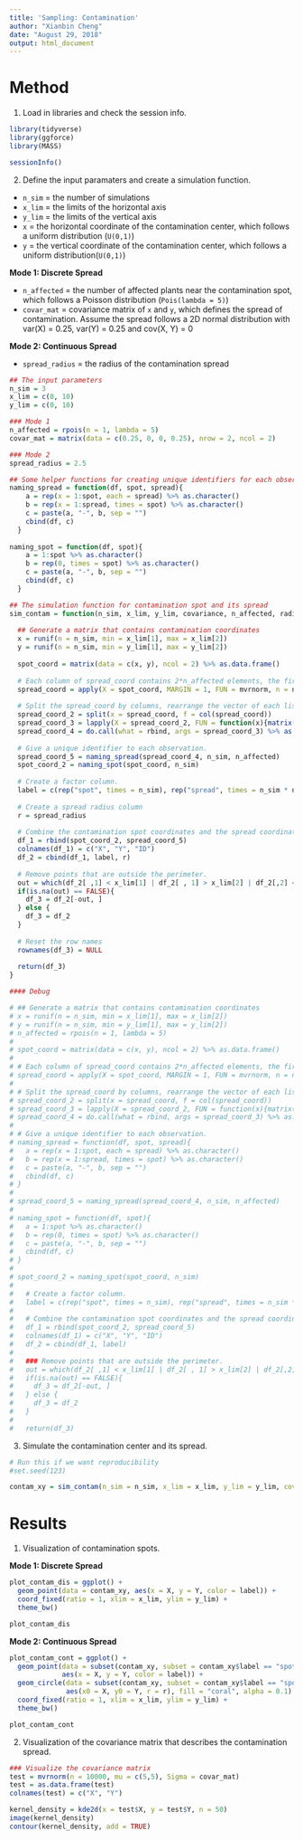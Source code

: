 ```yaml
---
title: 'Sampling: Contamination'
author: "Xianbin Cheng"
date: "August 29, 2018"
output: html_document
---
```


# Method #

1. Load in libraries and check the session info.

```r
library(tidyverse)
library(ggforce)
library(MASS)
```

```r
sessionInfo()
```

2. Define the input paramaters and create a simulation function.

* `n_sim` = the number of simulations  
* `x_lim` = the limits of the horizontal axis  
* `y_lim` = the limits of the vertical axis  
* `x` = the horizontal coordinate of the contamination center, which follows a uniform distribution (`U(0,1)`)
* `y` = the vertical coordinate of the contamination center, which follows a uniform distribution(`U(0,1)`)  

**Mode 1: Discrete Spread**

* `n_affected` = the number of affected plants near the contamination spot, which follows a Poisson distribution (`Pois(lambda = 5)`)   
* `covar_mat` = covariance matrix of `x` and `y`, which defines the spread of contamination. Assume the spread follows a 2D normal distribution with var(X) = 0.25, var(Y) = 0.25 and cov(X, Y) = 0  

**Mode 2: Continuous Spread**

* `spread_radius` = the radius of the contamination spread

```r
## The input parameters
n_sim = 3
x_lim = c(0, 10)
y_lim = c(0, 10)

### Mode 1
n_affected = rpois(n = 1, lambda = 5)
covar_mat = matrix(data = c(0.25, 0, 0, 0.25), nrow = 2, ncol = 2)

### Mode 2
spread_radius = 2.5
```

```r
## Some helper functions for creating unique identifiers for each observation.
naming_spread = function(df, spot, spread){
    a = rep(x = 1:spot, each = spread) %>% as.character()
    b = rep(x = 1:spread, times = spot) %>% as.character()
    c = paste(a, "-", b, sep = "")
    cbind(df, c)
  }
  
naming_spot = function(df, spot){
    a = 1:spot %>% as.character()
    b = rep(0, times = spot) %>% as.character()
    c = paste(a, "-", b, sep = "")
    cbind(df, c)
  }

## The simulation function for contamination spot and its spread
sim_contam = function(n_sim, x_lim, y_lim, covariance, n_affected, radius){
  
  ## Generate a matrix that contains contamination coordinates
  x = runif(n = n_sim, min = x_lim[1], max = x_lim[2])
  y = runif(n = n_sim, min = y_lim[1], max = y_lim[2])
  
  spot_coord = matrix(data = c(x, y), ncol = 2) %>% as.data.frame()
  
  # Each column of spread_coord contains 2*n_affected elements, the first n_affected elements are random numbers generated from mat_1[1,1] and the second n_affected elements are random numbers generated from mat_1[1,2]
  spread_coord = apply(X = spot_coord, MARGIN = 1, FUN = mvrnorm, n = n_affected, Sigma = covar_mat)
  
  # Split the spread_coord by columns, rearrange the vector of each list into an nx2 matrix, then combine these matrices by row.
  spread_coord_2 = split(x = spread_coord, f = col(spread_coord))
  spread_coord_3 = lapply(X = spread_coord_2, FUN = function(x){matrix(x, ncol = 2)})
  spread_coord_4 = do.call(what = rbind, args = spread_coord_3) %>% as.data.frame()
  
  # Give a unique identifier to each observation.
  spread_coord_5 = naming_spread(spread_coord_4, n_sim, n_affected)
  spot_coord_2 = naming_spot(spot_coord, n_sim)
  
  # Create a factor column.
  label = c(rep("spot", times = n_sim), rep("spread", times = n_sim * n_affected))
  
  # Create a spread radius column
  r = spread_radius
  
  # Combine the contamination spot coordinates and the spread coordinates, and then combine the factor column and the spread radius column.
  df_1 = rbind(spot_coord_2, spread_coord_5)
  colnames(df_1) = c("X", "Y", "ID")
  df_2 = cbind(df_1, label, r)
  
  # Remove points that are outside the perimeter.
  out = which(df_2[ ,1] < x_lim[1] | df_2[ , 1] > x_lim[2] | df_2[,2] < y_lim[1] | df_2[,2] > y_lim[2], arr.ind = TRUE)[1]
  if(is.na(out) == FALSE){
    df_3 = df_2[-out, ]
  } else {
    df_3 = df_2
  }
  
  # Reset the row names
  rownames(df_3) = NULL
  
  return(df_3)
}
```

```r
#### Debug

# ## Generate a matrix that contains contamination coordinates
# x = runif(n = n_sim, min = x_lim[1], max = x_lim[2])
# y = runif(n = n_sim, min = y_lim[1], max = y_lim[2])
# n_affected = rpois(n = 1, lambda = 5)
# 
# spot_coord = matrix(data = c(x, y), ncol = 2) %>% as.data.frame()
# 
# # Each column of spread_coord contains 2*n_affected elements, the first n_affected elements are random numbers generated from mat_1[1,1] and the second n_affected elements are random numbers generated from mat_1[1,2]
# spread_coord = apply(X = spot_coord, MARGIN = 1, FUN = mvrnorm, n = n_affected, Sigma = covar_mat)
# 
# # Split the spread_coord by columns, rearrange the vector of each list into an nx2 matrix, then combine these matrices by row.
# spread_coord_2 = split(x = spread_coord, f = col(spread_coord))
# spread_coord_3 = lapply(X = spread_coord_2, FUN = function(x){matrix(x, ncol = 2)})
# spread_coord_4 = do.call(what = rbind, args = spread_coord_3) %>% as.data.frame()
# 
# # Give a unique identifier to each observation.
# naming_spread = function(df, spot, spread){
#   a = rep(x = 1:spot, each = spread) %>% as.character()
#   b = rep(x = 1:spread, times = spot) %>% as.character()
#   c = paste(a, "-", b, sep = "")
#   cbind(df, c)
# }
# 
# spread_coord_5 = naming_spread(spread_coord_4, n_sim, n_affected)
# 
# naming_spot = function(df, spot){
#   a = 1:spot %>% as.character()
#   b = rep(0, times = spot) %>% as.character()
#   c = paste(a, "-", b, sep = "")
#   cbind(df, c)
# }
# 
# spot_coord_2 = naming_spot(spot_coord, n_sim)
# 
#   # Create a factor column.
#   label = c(rep("spot", times = n_sim), rep("spread", times = n_sim * n_affected))
# 
#   # Combine the contamination spot coordinates and the spread coordinates, and then combine the factor column.
#   df_1 = rbind(spot_coord_2, spread_coord_5)
#   colnames(df_1) = c("X", "Y", "ID")
#   df_2 = cbind(df_1, label)
# 
#   ### Remove points that are outside the perimeter.
#   out = which(df_2[ ,1] < x_lim[1] | df_2[ , 1] > x_lim[2] | df_2[,2] < y_lim[1] | df_2[,2] > y_lim[2], arr.ind = TRUE)[1]
#   if(is.na(out) == FALSE){
#     df_3 = df_2[-out, ]
#   } else {
#     df_3 = df_2
#   }
# 
#   return(df_3)

```

3. Simulate the contamination center and its spread.

```r
# Run this if we want reproducibility
#set.seed(123)
```

```r
contam_xy = sim_contam(n_sim = n_sim, x_lim = x_lim, y_lim = y_lim, covariance = covar_mat, n_affected = n_affected, radius = spread_radius) 
```

# Results #

1. Visualization of contamination spots.

**Mode 1: Discrete Spread**

```r
plot_contam_dis = ggplot() +
  geom_point(data = contam_xy, aes(x = X, y = Y, color = label)) +
  coord_fixed(ratio = 1, xlim = x_lim, ylim = y_lim) +
  theme_bw()
```

```r
plot_contam_dis
```

**Mode 2: Continuous Spread**

```r
plot_contam_cont = ggplot() +
  geom_point(data = subset(contam_xy, subset = contam_xy$label == "spot"), 
             aes(x = X, y = Y, color = label)) +
  geom_circle(data = subset(contam_xy, subset = contam_xy$label == "spot"),
              aes(x0 = X, y0 = Y, r = r), fill = "coral", alpha = 0.1) +
  coord_fixed(ratio = 1, xlim = x_lim, ylim = y_lim) +
  theme_bw()
```

```r
plot_contam_cont
```



2. Visualization of the covariance matrix that describes the contamination spread.

```r
### Visualize the covariance matrix
test = mvrnorm(n = 10000, mu = c(5,5), Sigma = covar_mat)
test = as.data.frame(test)
colnames(test) = c("X", "Y")

kernel_density = kde2d(x = test$X, y = test$Y, n = 50)
image(kernel_density)
contour(kernel_density, add = TRUE)
```

